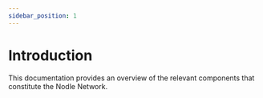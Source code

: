 ```yaml
---
sidebar_position: 1
---
```


# Introduction

This documentation provides an overview of the relevant components that
constitute the Nodle Network.
